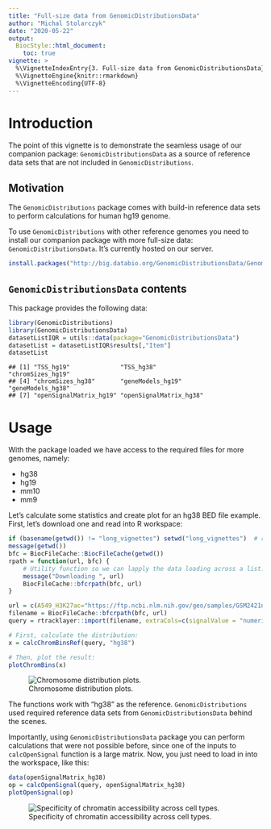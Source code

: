 ```yaml
---
title: "Full-size data from GenomicDistributionsData"
author: "Michal Stolarczyk"
date: "2020-05-22"
output: 
  BiocStyle::html_document:
    toc: true
vignette: >
  %\VignetteIndexEntry{3. Full-size data from GenomicDistributionsData}
  %\VignetteEngine{knitr::rmarkdown}
  %\VignetteEncoding{UTF-8}
---
```




# Introduction

The point of this vignette is to demonstrate the seamless usage of our companion package: `GenomicDistributionsData` as a source of reference data sets that are not included in `GenomicDistributions`.

## Motivation

The `GenomicDistributions` package comes with build-in reference data sets to perform calculations for human hg19 genome. 

To use `GenomicDistributions` with other reference genomes you need to install our companion package with more full-size data: `GenomicDistributionsData`. It's currently hosted on our server.


```r
install.packages("http://big.databio.org/GenomicDistributionsData/GenomicDistributionsData_0.0.1.tar.gz", repos=NULL)
```

## `GenomicDistributionsData` contents

This package provides the following data:


```r
library(GenomicDistributions)
library(GenomicDistributionsData)
datasetListIQR = utils::data(package="GenomicDistributionsData")
datasetList = datasetListIQR$results[,"Item"]
datasetList
```

```
## [1] "TSS_hg19"              "TSS_hg38"              "chromSizes_hg19"      
## [4] "chromSizes_hg38"       "geneModels_hg19"       "geneModels_hg38"      
## [7] "openSignalMatrix_hg19" "openSignalMatrix_hg38"
```

# Usage

With the package loaded we have access to the required files for more genomes, namely:

* hg38
* hg19
* mm10
* mm9

Let's calculate some statistics and create plot for an hg38 BED file example. First, let's download one and read into R workspace:


```r
if (basename(getwd()) != "long_vignettes") setwd("long_vignettes")  # run from GenomicDistributions/long_vignettes
message(getwd())
bfc = BiocFileCache::BiocFileCache(getwd())
rpath = function(url, bfc) {
	# Utility function so we can lapply the data loading across a list.
	message("Downloading ", url)
	BiocFileCache::bfcrpath(bfc, url)
}

url = c(A549_H3K27ac="https://ftp.ncbi.nlm.nih.gov/geo/samples/GSM2421nnn/GSM2421593/suppl/GSM2421593_ENCFF715EXP_peaks_GRCh38.bed.gz")
filename = BiocFileCache::bfcrpath(bfc, url)
query = rtracklayer::import(filename, extraCols=c(signalValue = "numeric", pValue = "numeric", qValue = "numeric", peak = "integer"))
```



```r
# First, calculate the distribution:
x = calcChromBinsRef(query, "hg38")

# Then, plot the result:
plotChromBins(x)
```

![Chromosome distribution plots.](figures-GDData/chrom-plots-single-1.png)

The functions work with "hg38" as the reference. `GenomicDistributions` used required reference data sets from `GenomicDistributionsData` behind the scenes.

Importantly, using `GenomicDistributionsData` package you can perform calculations that were not possible before, since one of the inputs to `calcOpenSignal` function is a large matrix. Now, you just need to load in into the workspace, like this:


```r
data(openSignalMatrix_hg38)
op = calcOpenSignal(query, openSignalMatrix_hg38)
plotOpenSignal(op)
```

![Specificity of chromatin accessibility across cell types.](figures-GDData/specificity-plot-single-1.png)
